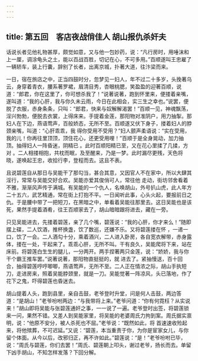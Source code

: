 ```yaml
---
---
---
```

title: 第五回　客店夜战俏佳人 胡山报仇杀奸夫
---



话说长者见他礼物甚厚，颇觉如意，又与他一包妙药，说：“凡行房时，用唾沫和上一厘，调涂龟头之土，能以百战百胜，切记在心，不可多用。”百顺遂叫王忠雇了一辆轿车，装上行囊，辞别了长者，出离京城，扑著大道，往汴梁而来。

一日，宿在旅店之中，正当四鼓时分，忽梦见一妇人，年不过二十多岁，头挽著乌云，身穿着青衣，腰系著罗裙，眉清目秀，杏眼桃腮，笑盈盈的迎著百顺，说道：“郎君，你在这里了，你可想杀我了！”说著说著，跑到怀里来，便搂着亲嘴，遂叫道：“我的心肝，我与你久未云雨，今日在此相会，实三生之幸也。”说罢，便脱了衣服，赤身条条，只叫：“郎君，快来与奴解解渴罢！”百顺一见，神魂飘荡，淫兴勃勃，便脱去衣裳，上得床来。手提着金莲，那阳物对准阴户，用力抽掣。那妇人在下边，燕语莺声，百般娇态，无所不至。百顺遂又伏下身子，搂着妇人的脖颈亲嘴，叫道：“心肝乖乖，我 得你受用不受用？”妇人颤声柔语说：“实在受用，我的儿！你再往里顶顶，顶住花心，还更受用哩！”百顺于是全身晃动，加力抽顶。抽得妇人一阵昏迷，阴精已 。此时百顺阳精已至，又在花心里揉了几揉，方 对 。二人相搂相抱，共枕而眠，及至醒来，乃是一梦。此时漏尽更残，天色将晓，遂唤起王忠，收拾行李，登程而去。这且不表。

且说碧莲自从那日与吴能干了那勾当，甚合其意，又因官人不在家中，所以大肆其淫行，常常与吴能交好合欢。吴能亦爱其俊俏可人，常往他 走动，街坊邻舍看着不雅，渐渐风声传于满城。有吴能的一个仇人，名唤胡山，外号扒山虎，此人年方二十五六，武艺精通，常在街上打抱不平。一日闻听此事，心头火起，要报前日之仇。于是腰中带了一把短刀，在黑暗之中，单看着吴能往那里去。这日吴能也是该死，果然手提着酒肴，往王百顺家去了，胡山暗暗跟将进去，藏在一旁。

只见吴能进去，先搂着碧莲，亲了几个嘴，碧莲说：“我的心肝，你才来么！”随即摆上碟，二人饮酒，推杯换盏，饮了数巡，还嫌不乐。又将碧莲搂在怀 ，一递一口，饮了一会。二人酒勾十分，乘着酒兴，二人进入卧房，各自宽衣解带，赤身露体，搂在一处，干起来了。乖乖心肝，无所不叫。干有良久，吴能爬将下来，站在床前。将碧莲白生生的腿儿，一分两开。两手捏著两只金莲，说：“娇娇，我与你干个霸王推车罢。”说著说著，那阳物直挺挺的，就 进去了。紧抽慢送，百十回合，抽得碧莲哼哼唧唧，燕语莺声，无所不至。二人正在情浓之际，胡山手执短刀，走进房来，照着吴能脖颈里，就是一刀。吴能觉著一阵凉风，头已落地，作了花下之鬼，吓得碧莲也昏迷去。

胡山提着人头，跑到县里，亲自击鼓，老爷登时升堂，问是何人击鼓，两边答道：“是胡山！”老爷吩咐两边：“与我带将上来。”老爷问道：“你有何霓枉？从实说来！”胡山即将吴能与张碧莲通奸之事，一一说了一遍。老爷登时出签，将碧莲锁来一问，果然不错。又差人到吴能家里，将吴能的老婆周氏力拘到案。周氏据实禀明，说：“他原不安分，被人杀死也不屈。”老爷说：“既然如此，将 首速速收殓起来，将他殡葬，不可迟延。”又说：“碧莲，本当重责于你，为你是宦家女儿，与你留个体面。从今以后，改邪归正，再不许如此。”碧莲说：“是！”老爷吩咐已毕，说：“周氏与碧莲，你们去罢！”周氏、碧莲朝上叩头，谢过老爷，扬长而去。单留下凶手胡山，不知怎样发落？下回分解。
